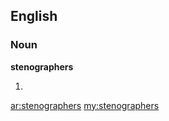 ==English==
===Noun===
'''stenographers'''
# {{plural of|[[stenographer]]}}

[[ar:stenographers]]
[[my:stenographers]]